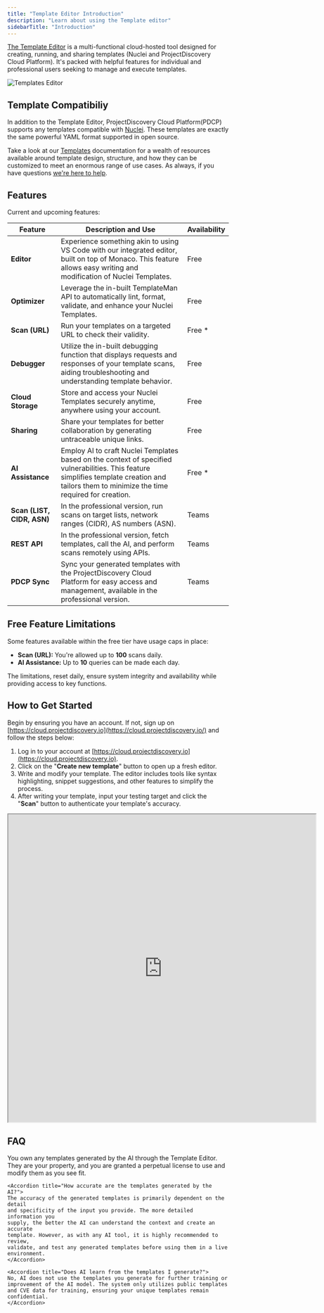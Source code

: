 ```yaml
---
title: "Template Editor Introduction"
description: "Learn about using the Template editor"
sidebarTitle: "Introduction"
---
```


[The Template Editor](https://cloud.projectdiscovery.io) is a multi-functional cloud-hosted tool designed for creating, running, and sharing templates (Nuclei and ProjectDiscovery Cloud Platform). It's packed with helpful features for individual and professional users seeking to manage and execute templates.

![Templates Editor](/images/editor.jpg)


## Template Compatibiliy

In addition to the Template Editor, ProjectDiscovery Cloud Platform(PDCP) supports any templates compatible with [Nuclei](nuclei/overview). These templates are exactly the same powerful YAML format supported in open source. 

Take a look at our [Templates](/Templates/introduction) documentation for a wealth of resources available around template design, structure, and how they can be customized to meet an enormous range of use cases. As always, if you have questions [we're here to help](/help/home).
## Features

Current and upcoming features:

| Feature                    | Description and Use                                                                                                                                                                           | Availability              |
| -------------------------- | --------------------------------------------------------------------------------------------------------------------------------------------------------------------------------------------- | ------------------------- |
| **Editor**                 | Experience something akin to using VS Code with our integrated editor, built on top of Monaco. This feature allows easy writing and modification of Nuclei Templates.                         | Free                      |
| **Optimizer**              | Leverage the in-built TemplateMan API to automatically lint, format, validate, and enhance your Nuclei Templates.                                                                             | Free                      |
| **Scan (URL)**             | Run your templates on a targeted URL to check their validity.                                                                                                                                 | Free \*                   |
| **Debugger**               | Utilize the in-built debugging function that displays requests and responses of your template scans, aiding troubleshooting and understanding template behavior.                              | Free                      |
| **Cloud Storage**          | Store and access your Nuclei Templates securely anytime, anywhere using your account.                                                                                                         | Free                      |
| **Sharing**                | Share your templates for better collaboration by generating untraceable unique links.                                                                                                         | Free                      |
| **AI Assistance**          | Employ AI to craft Nuclei Templates based on the context of specified vulnerabilities. This feature simplifies template creation and tailors them to minimize the time required for creation. | Free \*                   |
| **Scan (LIST, CIDR, ASN)** | In the professional version, run scans on target lists, network ranges (CIDR), AS numbers (ASN).                                                                                              | Teams                     |
| **REST API**               | In the professional version, fetch templates, call the AI, and perform scans remotely using APIs.                                                                                             | Teams                     |
| **PDCP Sync**              | Sync your generated templates with the ProjectDiscovery Cloud Platform for easy access and management, available in the professional version.                                                 | Teams                     |

## Free Feature Limitations

Some features available within the free tier have usage caps in place:

- **Scan (URL):** You're allowed up to **100** scans daily.
- **AI Assistance:** Up to **10** queries can be made each day.

The limitations, reset daily, ensure system integrity and availability while providing access to key functions.

## How to Get Started

Begin by ensuring you have an account. If not, sign up on [https://cloud.projectdiscovery.io](https://cloud.projectdiscovery.io/) and follow the steps below:

1. Log in to your account at [https://cloud.projectdiscovery.io](https://cloud.projectdiscovery.io).
2. Click on the "**Create new template**" button to open up a fresh editor.
3. Write and modify your template. The editor includes tools like syntax highlighting, snippet suggestions, and other features to simplify the process.
4. After writing your template, input your testing target and click the "**Scan**" button to authenticate your template's accuracy.

<iframe
  src="https://cloud.projectdiscovery.io/public/CVE-2023-0297"
  width="700px"
  height="700px"
></iframe>

## FAQ

<AccordionGroup>
    <Accordion title="Who owns the templates generated by the AI?">
    You own any templates generated by the AI through the Template Editor. They are your property, and you are granted a perpetual license to use and modify them as you see fit.
    </Accordion>

    <Accordion title="How accurate are the templates generated by the AI?">
    The accuracy of the generated templates is primarily dependent on the detail
    and specificity of the input you provide. The more detailed information you
    supply, the better the AI can understand the context and create an accurate
    template. However, as with any AI tool, it is highly recommended to review,
    validate, and test any generated templates before using them in a live
    environment.
    </Accordion>

    <Accordion title="Does AI learn from the templates I generate?">
    No, AI does not use the templates you generate for further training or improvement of the AI model. The system only utilizes public templates and CVE data for training, ensuring your unique templates remain confidential.
    </Accordion>
</AccordionGroup>
